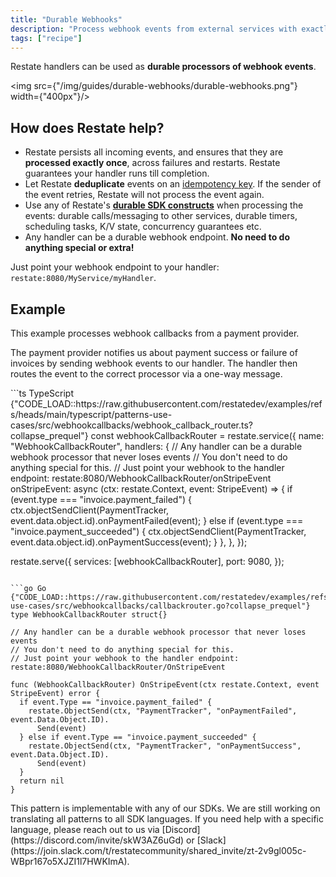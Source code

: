 ```yaml
---
title: "Durable Webhooks"
description: "Process webhook events from external services with exactly-once delivery guarantees."
tags: ["recipe"]
---
```


Restate handlers can be used as **durable processors of webhook events**.

<img src={"/img/guides/durable-webhooks/durable-webhooks.png"} width={"400px"}/>

## How does Restate help?
- Restate persists all incoming events, and ensures that they are **processed exactly once**, across failures and restarts. Restate guarantees your handler runs till completion.
- Let Restate **deduplicate** events on an [idempotency key](/invoke/http#invoke-a-handler-idempotently). If the sender of the event retries, Restate will not process the event again.
- Use any of Restate's [**durable SDK constructs**](/concepts/durable_building_blocks) when processing the events: durable calls/messaging to other services, durable timers, scheduling tasks, K/V state, concurrency guarantees etc.
- Any handler can be a durable webhook endpoint. **No need to do anything special or extra!**

Just point your webhook endpoint to your handler: `restate:8080/MyService/myHandler`.

## Example
This example processes webhook callbacks from a payment provider.

The payment provider notifies us about payment success or failure of invoices by sending webhook events to our handler.
The handler then routes the event to the correct processor via a one-way message.

<CodeGroup>
```ts TypeScript {"CODE_LOAD::https://raw.githubusercontent.com/restatedev/examples/refs/heads/main/typescript/patterns-use-cases/src/webhookcallbacks/webhook_callback_router.ts?collapse_prequel"} 
const webhookCallbackRouter = restate.service({
  name: "WebhookCallbackRouter",
  handlers: {
    // Any handler can be a durable webhook processor that never loses events
    // You don't need to do anything special for this.
    // Just point your webhook to the handler endpoint: restate:8080/WebhookCallbackRouter/onStripeEvent
    onStripeEvent: async (ctx: restate.Context, event: StripeEvent) => {
      if (event.type === "invoice.payment_failed") {
        ctx.objectSendClient(PaymentTracker, event.data.object.id).onPaymentFailed(event);
      } else if (event.type === "invoice.payment_succeeded") {
        ctx.objectSendClient(PaymentTracker, event.data.object.id).onPaymentSuccess(event);
      }
    },
  },
});

restate.serve({
  services: [webhookCallbackRouter],
  port: 9080,
});
```

```go Go {"CODE_LOAD::https://raw.githubusercontent.com/restatedev/examples/refs/heads/main/go/patterns-use-cases/src/webhookcallbacks/callbackrouter.go?collapse_prequel"} 
type WebhookCallbackRouter struct{}

// Any handler can be a durable webhook processor that never loses events
// You don't need to do anything special for this.
// Just point your webhook to the handler endpoint: restate:8080/WebhookCallbackRouter/OnStripeEvent

func (WebhookCallbackRouter) OnStripeEvent(ctx restate.Context, event StripeEvent) error {
  if event.Type == "invoice.payment_failed" {
    restate.ObjectSend(ctx, "PaymentTracker", "onPaymentFailed", event.Data.Object.ID).
      Send(event)
  } else if event.Type == "invoice.payment_succeeded" {
    restate.ObjectSend(ctx, "PaymentTracker", "onPaymentSuccess", event.Data.Object.ID).
      Send(event)
  }
  return nil
}
```
</CodeGroup>

<Info>
    This pattern is implementable with any of our SDKs. We are still working on translating all patterns to all SDK languages.
    If you need help with a specific language, please reach out to us via [Discord](https://discord.com/invite/skW3AZ6uGd) or [Slack](https://join.slack.com/t/restatecommunity/shared_invite/zt-2v9gl005c-WBpr167o5XJZI1l7HWKImA).
</Info>
